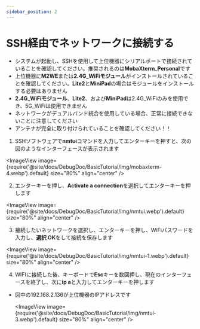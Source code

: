 ```yaml
---
sidebar_position: 2
---
```


# SSH経由でネットワークに接続する


* システムが起動し、SSHを使用して上位機器にシリアルポートで接続されていることを確認してください。推奨されるのは**MobaXterm_Personal**です
* 上位機器に**M2WE**または**2.4G_WiFiモジュール**がインストールされていることを確認してください。**Lite2**と**MiniPad**の場合はモジュールをインストールする必要はありません
* **2.4G_WiFiモジュール**、**Lite2**、および**MiniPad**は2.4G_WiFiのみを使用でき、5G_WiFiは使用できません
* ネットワークがデュアルバンド統合を使用している場合、正常に接続できないことに注意してください
* アンテナが完全に取り付けられていることを確認してください！！

 1. SSHソフトウェアで**nmtui**コマンドを入力してエンターキーを押すと、次の図のようなインターフェースが表示されます

  <ImageView image={require('@site/docs/DebugDoc/BasicTutorial/img/mobaxterm-4.webp').default} size="80%" align="center" />

 2. エンターキーを押し、**Activate a connection**を選択してエンターキーを押します

  <ImageView image={require('@site/docs/DebugDoc/BasicTutorial/img/nmtui.webp').default} size="80%" align="center" />

 3. 接続したいネットワークを選択し、エンターキーを押し、WiFiパスワードを入力し、**選択 OK**をして接続を保存します

   <ImageView image={require('@site/docs/DebugDoc/BasicTutorial/img/nmtui-1.webp').default} size="80%" align="center" />

 4. WIFIに接続した後、キーボードで**Esc**キーを数回押し、現在のインターフェースを終了し、次に**ip a**と入力してエンターキーを押します

 * 図中の192.168.2.136が上位機器のIPアドレスです

    <ImageView image={require('@site/docs/DebugDoc/BasicTutorial/img/nmtui-3.webp').default} size="80%" align="center" />

